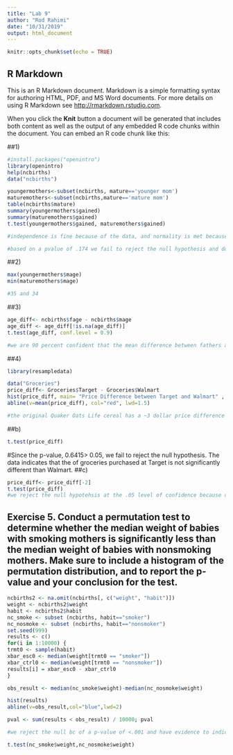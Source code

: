 ```yaml
---
title: "Lab 9"
author: "Rod Rahimi"
date: "10/31/2019"
output: html_document
---
```


```r
knitr::opts_chunk$set(echo = TRUE)
```

## R Markdown

This is an R Markdown document. Markdown is a simple formatting syntax for authoring HTML, PDF, and MS Word documents. For more details on using R Markdown see <http://rmarkdown.rstudio.com>.

When you click the **Knit** button a document will be generated that includes both content as well as the output of any embedded R code chunks within the document. You can embed an R code chunk like this:


##1)
```r

#install.packages("openintro")
library(openintro)
help(ncbirths)
data("ncbirths")

youngermothers<-subset(ncbirths, mature=='younger mom')
maturemothers<-subset(ncbirths,mature=='mature mom')
table(ncbirths$mature)
summary(youngermothers$gained)
summary(maturemothers$gained)
t.test(youngermothers$gained, maturemothers$gained)

#independence is fine because of the data, and normality is met because of clt

#based on a pvalue of .174 we fail to reject the null hypothesis and do not have evidence to indicate that youngmothers gain weight differently on avergage than mature mothers at the .05 level of significance. 

```
##2)

```r
max(youngermothers$mage)
min(maturemothers$mage)

#35 and 34
```
##3)
```r
age_diff<- ncbirths$fage - ncbirths$mage
age_diff <- age_diff[!is.na(age_diff)]
t.test(age_diff, conf.level = 0.9)

#we are 90 percent confident that the mean difference between fathers age and motehrs age is between 2.4 to 2.9 years
```

##4)
```r

library(resampledata)

data("Groceries")
price_diff<- Groceries$Target - Groceries$Walmart 
hist(price_diff, main= "Price Difference between Target and Walmart" , xlab = "dollars")
abline(v=mean(price_diff), col="red", lwd=1.5)

#the original Quaker Oats Life cereal has a ~3 dollar price difference if you look at the data set. one store has it around 6 dollars while the other store has it around 3 dollars.

```
##b)
```r


t.test(price_diff)

```
#Since the p-value, 0.6415> 0.05, we fail to reject the null hypothesis. The data indicates that the of groceries purchased at Target is not significantly different than Walmart.
##c)
```r
price_diff<- price_diff[-2]
t.test(price_diff)
#we reject the null hypotehsis at the .05 level of confidence because of a pvalue of .0359. So it is very differently and the outlier plays a huge role. (signifcant vs insignficant.)
```
## Exercise 5. Conduct a permutation test to determine whether the median weight of babies with smoking mothers is significantly less than the median weight of babies with nonsmoking mothers. Make sure to include a histogram of the permutation distribution, and to report the p-value and your conclusion for the test. 

```r
ncbirths2 <- na.omit(ncbirths[, c("weight", "habit")])
weight <- ncbirths2$weight
habit <- ncbirths2$habit
nc_smoke <- subset (ncbirths, habit=="smoker")
nc_nosmoke <- subset (ncbirths, habit=="nonsmoker")
set.seed(999)
results <- c()
for(i in 1:10000) {
trmt0 <- sample(habit)
xbar_esc0 <- median(weight[trmt0 == "smoker"])
xbar_ctrl0 <- median(weight[trmt0 == "nonsmoker"])
results[i] = xbar_esc0 - xbar_ctrl0
}

obs_result <- median(nc_smoke$weight)-median(nc_nosmoke$weight)

hist(results)
abline(v=obs_result,col="blue",lwd=2)

pval <- sum(results < obs_result) / 10000; pval

#we reject the null bc of a p-value of <.001 and have evidence to indicate that the median weight for smokers and non smokers are essentially statistically differen

t.test(nc_smoke$weight,nc_nosmoke$weight)
```


